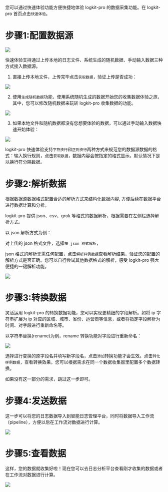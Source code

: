 您可以通过快速体验功能方便快捷地体验 logkit-pro 的数据采集功能。在 logkit-pro 首页点击`快速体验`。

# **步骤1:配置数据源**

![](https://pandora-kibana.qiniu.com/logkitPro/quickstart.png)

快速体验支持通过上传本地的日志文件、系统生成的随机数据、手动输入数据三种方式接入数据源。

1. 直接上传本地文件，上传完毕点击`获取数据`，验证上传是否成功：

![](https://pandora-kibana.qiniu.com/upload_json.png)

2. 使用`生成随机数据`功能，使用系统随机生成的数据开始您的收集数据体验之旅，其中，您可以修改随机数据来玩转 logkit-pro 收集数据的功能。

![](https://pandora-kibana.qiniu.com/quick_start1.png)

3. 如果本地文件和随机数据都没有您想要体验的数据，可以通过手动输入数据快速开始体验：

![](https://pandora-kibana.qiniu.com/type.png)

logkit-pro 快速体验支持`字符换行`和`正则换行`两种方式来规范您的数据源数据的格式：输入换行规则，点击`获取数据`，数据内容会按指定的格式显示。默认情况下是以换行符分隔数据。


# **步骤2:解析数据**

根据数据源数据格式配置合适的解析方式来结构化数据内容, 方便后续在数据平台进行数据计算和分析。

logkit-pro 提供 json、csv、grok 等格式的数据解析，根据需要在左侧栏选择解析方式。

以 json 解析方式为例：

对上传的 json 格式文件，选择`按 json 格式解析`，

json 格式的解析无需任何配置，点击`解析样例数据`查看解析结果，验证您的配置的解析方式是否正确。您可以自行尝试其他数据格式的解析，感受 logkit-pro 强大便捷的一键解析功能。

![](https://pandora-kibana.qiniu.com/jsonparser.png)

# **步骤3:转换数据**

灵活运用 logkit-pro 的转换数据功能，您可以实现更精细的字段解析。如将 ip 字符串扩展为 ip 对应的区域、城市、省份、运营商等信息，或者将指定字段解析为时间、对字段进行重新命名等。

以字符串替换(rename)为例，rename 转换功能对字段进行重新命名：

![](https://pandora-kibana.qiniu.com/rename2.png)

选择进行变换的原字段名并填写新字段名，点击`添加`转换功能才会生效。点击`转化样例数据`，查看转换效果。您可以根据需求在同一个数据收集器里配置多个数据转换。

如果没有这一部分的需求，跳过这一步即可。

# 步骤4:发送数据

这一步可以将您的日志数据导入到智能日志管理平台，同时将数据导入工作流（pipeline），方便以后在工作流对数据进行计算。

![](https://pandora-kibana.qiniu.com/logkitPro/sender.png)

# 步骤5:查看数据

这样，您的数据就收集好啦！现在您可以去日志分析平台查看刚才收集的数据或者在工作流对数据进行计算。

![](https://pandora-kibana.qiniu.com/logkitPro/complete.png)